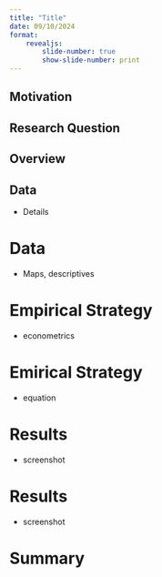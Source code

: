 ```yaml
---
title: "Title"
date: 09/10/2024
format: 
    revealjs:
        slide-number: true
        show-slide-number: print
---
```


## Motivation


## Research Question 


## Overview 


## Data

- Details 

# Data 

- Maps, descriptives

# Empirical Strategy 

- econometrics

# Emirical Strategy

- equation 

# Results 

- screenshot

# Results

- screenshot 

# Summary 




